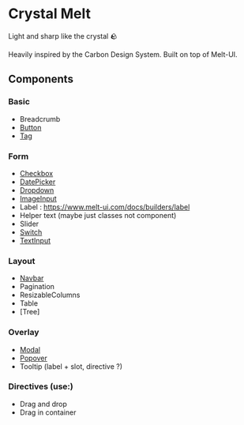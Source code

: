 
<Meta title="Overview" />

# Crystal Melt

Light and sharp like the crystal 🪨

Heavily inspired by the Carbon Design System. Built on top of Melt-UI.

## Components

### Basic

- Breadcrumb
- [Button](?path=/story/basic-button--button)
- [Tag](?path=/story/basic-tag--tag)

### Form

- [Checkbox](?path=/story/form-checkbox--checkbox)
- [DatePicker](?path=/story/form-datepicker--datepicker)
- [Dropdown](?path=/story/form-dropdown--dropdown)
- [ImageInput](?path=/story/form-imageinput--imageinput)
- Label : https://www.melt-ui.com/docs/builders/label
- Helper text (maybe just classes not component)
- Slider
- [Switch](?path=/story/form-switch--switch)
- [TextInput](?path=/story/form-textinput--textinput)

### Layout

- [Navbar](?path=/story/layout-navbar--navbar)
- Pagination
- ResizableColumns
- Table
- [Tree]

### Overlay

- [Modal](?path=/story/overlay-modal--modal)
- [Popover](?path=/story/overlay-popover--popover)
- Tooltip (label + slot, directive ?)

### Directives (use:)

- Drag and drop
- Drag in container
